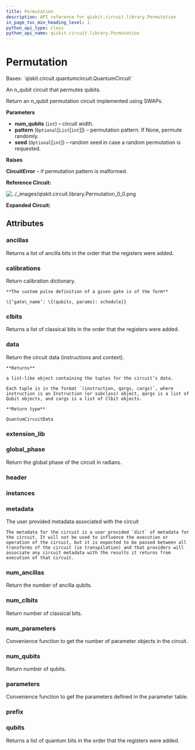 ```yaml
---
title: Permutation
description: API reference for qiskit.circuit.library.Permutation
in_page_toc_min_heading_level: 1
python_api_type: class
python_api_name: qiskit.circuit.library.Permutation
---
```


# Permutation

<Class id="qiskit.circuit.library.Permutation" isDedicatedPage={true} github="https://github.com/qiskit/qiskit/tree/stable/0.18/qiskit/circuit/library/generalized_gates/permutation.py" signature="Permutation(num_qubits, pattern=None, seed=None)">
  Bases: `qiskit.circuit.quantumcircuit.QuantumCircuit`

  An n\_qubit circuit that permutes qubits.

  Return an n\_qubit permutation circuit implemented using SWAPs.

  **Parameters**

  *   **num\_qubits** (`int`) – circuit width.
  *   **pattern** (`Optional`\[`List`\[`int`]]) – permutation pattern. If None, permute randomly.
  *   **seed** (`Optional`\[`int`]) – random seed in case a random permutation is requested.

  **Raises**

  **CircuitError** – if permutation pattern is malformed.

  **Reference Circuit:**

  ![../\_images/qiskit.circuit.library.Permutation\_0\_0.png](/images/api/qiskit/0.29/qiskit.circuit.library.Permutation_0_0.png)

  **Expanded Circuit:**

  ## Attributes

  ### ancillas

  <Attribute id="qiskit.circuit.library.Permutation.ancillas">
    Returns a list of ancilla bits in the order that the registers were added.
  </Attribute>

  ### calibrations

  <Attribute id="qiskit.circuit.library.Permutation.calibrations">
    Return calibration dictionary.

    **The custom pulse definition of a given gate is of the form**

    \{‘gate\_name’: \{(qubits, params): schedule}}
  </Attribute>

  ### clbits

  <Attribute id="qiskit.circuit.library.Permutation.clbits">
    Returns a list of classical bits in the order that the registers were added.
  </Attribute>

  ### data

  <Attribute id="qiskit.circuit.library.Permutation.data">
    Return the circuit data (instructions and context).

    **Returns**

    a list-like object containing the tuples for the circuit’s data.

    Each tuple is in the format `(instruction, qargs, cargs)`, where instruction is an Instruction (or subclass) object, qargs is a list of Qubit objects, and cargs is a list of Clbit objects.

    **Return type**

    QuantumCircuitData
  </Attribute>

  ### extension\_lib

  <Attribute id="qiskit.circuit.library.Permutation.extension_lib" attributeValue="'include &#x22;qelib1.inc&#x22;;'" />

  ### global\_phase

  <Attribute id="qiskit.circuit.library.Permutation.global_phase">
    Return the global phase of the circuit in radians.
  </Attribute>

  ### header

  <Attribute id="qiskit.circuit.library.Permutation.header" attributeValue="'OPENQASM 2.0;'" />

  ### instances

  <Attribute id="qiskit.circuit.library.Permutation.instances" attributeValue="16" />

  ### metadata

  <Attribute id="qiskit.circuit.library.Permutation.metadata">
    The user provided metadata associated with the circuit

    The metadata for the circuit is a user provided `dict` of metadata for the circuit. It will not be used to influence the execution or operation of the circuit, but it is expected to be passed between all transforms of the circuit (ie transpilation) and that providers will associate any circuit metadata with the results it returns from execution of that circuit.
  </Attribute>

  ### num\_ancillas

  <Attribute id="qiskit.circuit.library.Permutation.num_ancillas">
    Return the number of ancilla qubits.
  </Attribute>

  ### num\_clbits

  <Attribute id="qiskit.circuit.library.Permutation.num_clbits">
    Return number of classical bits.
  </Attribute>

  ### num\_parameters

  <Attribute id="qiskit.circuit.library.Permutation.num_parameters">
    Convenience function to get the number of parameter objects in the circuit.
  </Attribute>

  ### num\_qubits

  <Attribute id="qiskit.circuit.library.Permutation.num_qubits">
    Return number of qubits.
  </Attribute>

  ### parameters

  <Attribute id="qiskit.circuit.library.Permutation.parameters">
    Convenience function to get the parameters defined in the parameter table.
  </Attribute>

  ### prefix

  <Attribute id="qiskit.circuit.library.Permutation.prefix" attributeValue="'circuit'" />

  ### qubits

  <Attribute id="qiskit.circuit.library.Permutation.qubits">
    Returns a list of quantum bits in the order that the registers were added.
  </Attribute>
</Class>

